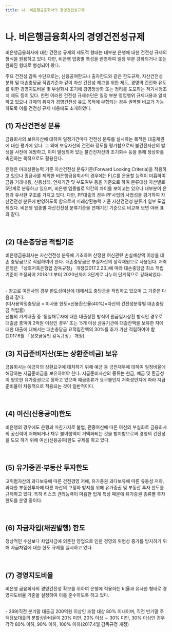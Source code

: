 ```yaml
---
title: 나. 비은행금융회사의 경영건전성규제
---
```

# 나. 비은행금융회사의 경영건전성규제

비은행금융회사에 대한 건전성 규제의 제도적 형태는 대부분 은행에 대한 건전성 규제의 형식을 원용하고 있다. 다만, 비은행 업종별 특성을 반영하여 일정 부분 강화되거나 또는 완화된 형태로 형성되어 왔다.

주요 건전성 감독 수단으로는, 신용공여한도나 출자한도와 같은 한도규제, 자산건전성 분류 및 대손충당금 적립기준과 같이 자산 건전성 제고를 위한 제도, 경영의 건전화 유도를 위한 경영지도비율 및 부실화시 조기에 경영정상화 또는 정리를 도모하는 적기시정조치 제도 등이 있다. 한편 이러한 건전성 규제수단은 일정 부분 영업행위 규제내용과 일치하고 있으나 규제의 취지가 경영건전성 유도 목적에 부합되는 경우 권역별 비교가 가능하도록 이를 건전성 규제 내용에도 소개하였다.

## (1) 자산건전성 분류
금융회사의 보유자산에 대하여 일정기간마다 건전성 분류를 실시하는 목적은 대출채권에 대한 평가에 있다. 그 외에 보유자산의 건전화 정도를 평가함으로써 불건전자산의 발생을 사전에 예방하고, 이미 발생되어 있는 불건전자산의 조기회수 등을 통해 정상화를 촉진하는 목적으로도 활용된다.

은행은 미래상환능력 기준 자산건전성 분류기준(Forward Looking Criteria)을 적용하고 있으나 종금사를 제외한 비은행금융회사의 경우에는 FLC를 운용할 능력이 미흡하여 금융 거래내용, 신용상태, 연체기간 및 부도여부 등을 기준으로 하여 분류대상 자산별로 5단계로 분류하고 있으며, 비은행 업종별로 약간의 차이를 보이고는 있으나 대부분이 은행과 유사한 구조를 가지고 있다. 다만, PF대출의 경우 PF사업의 사업성을 평가하여 자산건전성 분류에 반영하도록 함으로써 미래상환능력 기준 자산건전성 분류가 일부 도입되었다. 비은행 업종별 자산건전성 분류기준을 연체기간 기준으로 비교해 보면 아래 표와 같다.

<CenterImg src ="/fs/3242_1.png" /> <br/>

## (2) 대손충당금 적립기준
비은행금융회사는 자산건전성 분류에 기초하여 산정한 여신관련 손실예상액 이상을 대손 충당금으로 적립하여야 한다. 대손충당금은 부실자산의 상각재원으로 사용된다. 저축은행은 「상호저축은행업 감독규정」 개정(2017.2.23.)에 따라 대손충당금 최소 적립기준이 조정되어 2018.1.1.부터 2020년까지 3단계로 나누어 단계적으로 강화되었다.

<CenterImg src ="/fs/3242_2.png" />
<CenterImg src ="/fs/3242_3.png" /> <br/>

<CenterImg src ="/fs/3242_4.png" />

<Cmt>
- 참고로 여전사의 경우 한도성여신에 대해서도 충당금을 적립하고 있으며 그 기준은 다음과 같다. <br/> (미사용약정충당금 = 미사용 한도×신용환산율(40%)×자산의 건전성분류별 대손충당금 적립률) <br/>신협의 가계대출 중 ‘동일채무자에 대한 대출상환 방식이 원금일시상환 방식인 경우로 대출금 총액이 2억원 이상인 경우’ 또는 ‘5개 이상 금융기관에 대출잔액을 보유한 자에 대한 대출에 대해서는 대손충당금 요적립잔액의 30%를 추가 가산 적립하여야 함(2017.6월 「상호금융업 감독규정」 개정)
</Cmt>

## (3) 지급준비자산(또는 상환준비금) 보유
금융회사는 예금자의 상환요구에 대처하기 위해 예금 등 금전채무에 대하여 일정비율에 해당하는 지급준비금을 보유하여야 한다. 지급준비자산의 종류는 현금, 예금 및 환금성이 양호한 유가증권으로 정하고 있으며 예금종류가 요구불인지 저축성인지에 따라 지급준비율이 차등적으로 적용되는 것이 일반적이다.

<CenterImg src ="/fs/3242_5.png" /> <br/>


## (4) 여신(신용공여)한도
비은행의 경우에도 은행과 마찬가지로 불법, 편중여신에 따른 여신의 부실화로 금융회사의 공신력이 저해되거나 채무 불이행액이 거액화되는 것을 방지함으로써 경영의 건전성을 도모 하기 위해 여신(신용공여)한도 규제를 하고 있다.

<CenterImg src ="/fs/3242_6.png" /> <br/>

## (5) 유가증권·부동산 투자한도
고위험자산의 과다보유에 따른 건전경영 저해, 유가증권 과다보유에 따른 유동성 저하, 과다한 부동산투자에 따른 자산의 고정화 방지를 위해 유가증권 및 부동산 투자 한도를 규제하고 있다. 특히 리스크 관리능력이 미흡한 업계 특성 때문에 유가증권 종류별 투자 한도를 운영 중이다.

<CenterImg src ="/fs/3242_7.png" /> <br/>


## (6) 자금차입(채권발행) 한도
정상적인 수신보다 차입자금에 의존한 영업으로 인한 경영의 위험성 증가를 방지하기 위해 자금차입에 대한 한도 규제를 실시하고 있다.

<CenterImg src ="/fs/3242_8.png" /> <br/>

## (7) 경영지도비율
비은행 금융회사의 경영건전성 확보를 위하여 은행에 적용하는 비율과 유사한 형태로 경영지도비율 기준을 설정하여 이를 준수하도록 하고 있다.

<CenterImg src ="/fs/3242_9.png" />
<CenterImg src ="/fs/3242_10.png" /> <br/>
<Cmt>
- 269)직전 분기말 대출금 200억원 이상인 조합 대상 80% 이내이며, 직전 반기말 주택담보대출의 분할상환비율이 20% 미만, 20% 이상 ∼ 30% 미만, 30% 이상인 경우 각각 80% 이하, 90% 이하, 100% 이하(2017.4월 감독규정 개정)
</Cmt>
